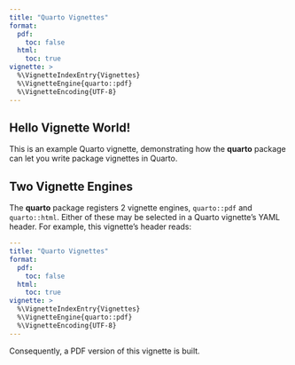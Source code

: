 ```yaml
---
title: "Quarto Vignettes"
format:
  pdf:
    toc: false
  html:
    toc: true
vignette: >
  %\VignetteIndexEntry{Vignettes}
  %\VignetteEngine{quarto::pdf}
  %\VignetteEncoding{UTF-8}
---
```


## Hello Vignette World!

This is an example Quarto vignette, demonstrating how the **quarto** package can let you write package vignettes in Quarto.

## Two Vignette Engines

The **quarto** package registers 2 vignette engines, `quarto::pdf` and `quarto::html`. Either of these may be selected in a Quarto vignette's YAML header. For example, this vignette's header reads:
```yaml
---
title: "Quarto Vignettes"
format:
  pdf:
    toc: false
  html:
    toc: true
vignette: >
  %\VignetteIndexEntry{Vignettes}
  %\VignetteEngine{quarto::pdf}
  %\VignetteEncoding{UTF-8}
---
```

Consequently, a PDF version of this vignette is built.
